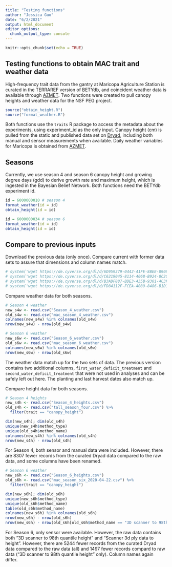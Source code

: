 ```yaml
---
title: "Testing functions"
author: "Jessica Guo"
date: "6/2/2021"
output: html_document
editor_options: 
  chunk_output_type: console
---
```


```r
knitr::opts_chunk$set(echo = TRUE)
```

## Testing functions to obtain MAC trait and weather data

High-frequency trait data from the gantry at Maricopa Agriculture Station is curated in the TERRAREF version of BETYdb, and coincident weather data is available through [AZMET](https://cals.arizona.edu/azmet/06.htm). Two functions were created to pull canopy heights and weather data for the NSF PEG project. 

```r
source("obtain_height.R")
source("format_weather.R")
```

Both functions use the `traits` R package to access the metadata about the experiments, using experiment_id as the only input. Canopy height (cm) is pulled from the static and published data set on [Dryad](https://datadryad.org/stash/dataset/doi:10.5061/dryad.4b8gtht99), including both manual and sensor measurements when available. Daily weather variables for Maricopa is obtained from [AZMET](https://cals.arizona.edu/azmet/06.htm). 

## Seasons

Currently, we use season 4 and season 6 canopy height and growing degree days (gdd) to derive growth rate and maximum height, which is ingested in the Bayesian Belief Network. Both functions need the BETYdb experiment id. 

```r
id = 6000000010 # season 4
format_weather(id = id)
obtain_height(id = id)
```

```r
id = 6000000034 # season 6
format_weather(id = id)
obtain_height(id = id)
```

## Compare to previous inputs
Download the previous data (only once). Compare current with former data sets to assure that dimensions and column names match. 

```r
# system('wget https://de.cyverse.org/dl/d/6D959379-0442-41FE-8BEE-890866ACF037/mac_season_4_weather.csv')
# system('wget https://de.cyverse.org/dl/d/C6219045-8114-4068-B924-8C2CD54AB9FD/mac_season_6_weather.csv')
# system('wget https://de.cyverse.org/dl/d/B3ADF887-BDE3-435B-9301-4C3FCB4F56F1/tall_season_four.csv')
# system('wget https://de.cyverse.org/dl/d/FD84112F-FCEA-4089-8486-B1D19D71300B/mac_season_six_2020-04-22.csv')
```

Compare weather data for both seasons. 
```r
# Season 4 weather
new_s4w <- read.csv("Season_4_weather.csv")
old_s4w <- read.csv("mac_season_4_weather.csv")
colnames(new_s4w) %in% colnames(old_s4w)
nrow(new_s4w) - nrow(old_s4w)

# Season 6 weather
new_s6w <- read.csv("Season_6_weather.csv")
old_s6w <- read.csv("mac_season_6_weather.csv")
colnames(new_s6w) %in% colnames(old_s6w)
nrow(new_s6w) - nrow(old_s6w)
```

The weather data match up for the two sets of data. The previous version contains two additional columns, `first_water_deficit_treatment` and `second_water_deficit_treatment` that were not used in analyses and can be safely left out here. The planting and last harvest dates also match up.

Compare height data for both seasons. 
```r
# Season 4 heights
new_s4h <- read.csv("Season_4_heights.csv")
old_s4h <- read.csv("tall_season_four.csv") %>%
  filter(trait == "canopy_height")

dim(new_s4h); dim(old_s4h)
unique(new_s4h$method_type)
unique(old_s4h$method_name)
colnames(new_s4h) %in% colnames(old_s4h)
nrow(new_s4h) - nrow(old_s4h)
```

For Season 4, both sensor and manual data were included. However, there are 8307 fewer records from the curated Dryad data compared to the raw data, and some columns have been renamed. 

```r
# Season 6 weather
new_s6h <- read.csv("Season_6_heights.csv")
old_s6h <- read.csv("mac_season_six_2020-04-22.csv") %>%
  filter(trait == "canopy_height")

dim(new_s6h); dim(old_s6h)
unique(new_s6h$method_type)
unique(old_s6h$method_name)
table(old_s6h$method_name)
colnames(new_s6h) %in% colnames(old_s6h)
nrow(new_s6h) - nrow(old_s6h)
nrow(new_s6h) - nrow(old_s6h[old_s6h$method_name == "3D scanner to 98th quantile height",])
```

For Season 6, only sensor were available. However, the raw data contains both "3D scanner to 98th quantile height" and "Scanner 3d ply data to height". However, there are 5244 fewer records from the curated Dryad data compared to the raw data (all) and 1497 fewer records compard to raw data ("3D scanner to 98th quantile height" only). Column names again differ. 
